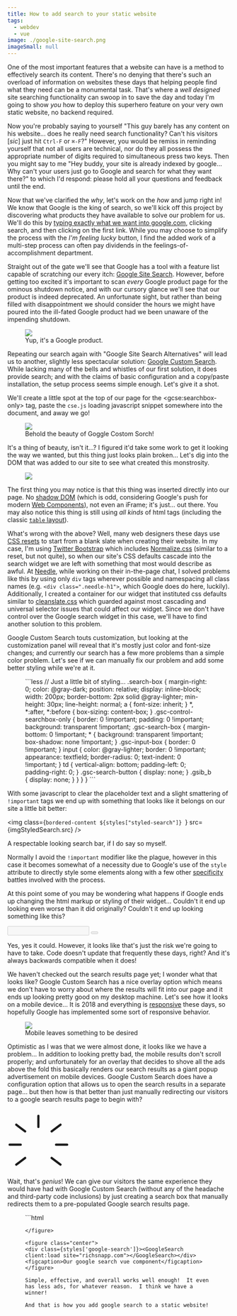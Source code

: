 ```yaml
---
title: How to add search to your static website
tags:
  - webdev
  - vue
image: ./google-site-search.png
imageSmall: null
---
```



One of the most important features that a website can have is a method to effectively search its content. There's no
denying that there's such an overload of information on websites these days that helping people find what they need can
be a monumental task. That's where a _well designed_ site searching functionality can swoop in to save the day and today
I'm going to show _you_ how to deploy this superhero feature on your very own static website, no backend required.

Now you're probably saying to yourself "This guy barely has any content on his website... does he really need search
functionality? Can't his visitors [_sic_] just hit `Ctrl-F` or `⌘-F`?" However, you would be remiss in reminding
yourself that not all users are technical, nor do they all possess the appropriate number of digits required to
simultaneous press two keys. Then you might say to me "Hey buddy, your site is already indexed by google... Why can't
your users just go to Google and search for what they want there?" to which I'd respond: please hold all your questions
and feedback until the end.

Now that we've clarified the _why_, let's work on the _how_ and jump right in! We know that Google is the king of
search, so we'll kick off this project by discovering what products they have available to solve our problem for us.
We'll do this by [typing exactly what we want into google.com](http://lmgtfy.com/?q=google+search+site), clicking
search, and then clicking on the first link. While you may choose to simplify the process with the _I'm feeling lucky_
button, I find the added work of a multi-step process can often pay dividends in the feelings-of-accomplishment
department.

Straight out of the gate we'll see that Google has a tool with a feature list capable of scratching our every itch:
[Google Site Search](https://enterprise.google.com/search/products/gss.html). However, before getting too excited it's
important to scan _every_ Google product page for the ominous shutdown notice, and with our cursory glance we'll see
that our product is indeed deprecated. An unfortunate sight, but rather than being filled with disappointment we should
consider the hours we might have poured into the ill-fated Google product had we been unaware of the impending shutdown.

<figure class="scale right">
  <img src={imgGoogleSiteSearch.src} />
  <figcaption>Yup, it's a Google product.</figcaption>
</figure>

Repeating our search again with "Google Site Search Alternatives" will lead us to another, slightly less spectacular
solution: [Google Custom Search](http://www.google.com/cse). While lacking many of the bells and whistles of our first
solution, it does provide search; and with the claims of basic configuration and a copy/paste installation, the setup
process seems simple enough. Let's give it a shot.

We'll create a little spot at the top of our page for the &lt;gcse:searchbox-only&gt; tag, paste the `cse.js` loading
javascript snippet somewhere into the document, and away we go!

<figure>
  <img src={imgFirstAttempt.src} />
  <figcaption>Behold the beauty of Goggle Costom Sorch!</figcaption>
</figure>

It's a thing of beauty, isn't it...? I figured it'd take some work to get it looking the way we wanted, but this thing
just looks plain broken... Let's dig into the DOM that was added to our site to see what created this monstrosity.

<figure class="scale">
  <img src={imgGoogleDom.src} />
</figure>

The first thing you may notice is that this thing was inserted directly into our page. No
[shadow DOM](https://developer.mozilla.org/en-US/docs/Web/Web_Components/Shadow_DOM) (which is odd, considering Google's
push for modern [Web Components](https://www.polymer-project.org/2.0/docs/devguide/feature-overview)), not even an
iFrame; it's just... out there. You may also notice this thing is still using _all kinds_ of html tags (including the
classic [`table` layout](https://stackoverflow.com/questions/83073/why-not-use-tables-for-layout-in-html)).

What's wrong with the above? Well, many web designers these days use
[CSS resets](https://cssreset.com/what-is-a-css-reset/) to start from a blank slate when creating their website. In my
case, I'm using [Twitter Bootstrap](http://getbootstrap.com/) which includes
[Normalize.css](https://necolas.github.io/normalize.css/) (similar to a reset, but not quite), so when our site's CSS
defaults cascade into the search widget we are left with something that most would describe as awful. At
[Needle](http://www.needle.com), while working on their in-the-page chat, I solved problems like this by using only
`div` tags wherever possible and namespacing all class names (e.g. `<div class=".needle-h1">`, which Google does do
here, luckily). Additionally, I created a container for our widget that instituted css defaults similar to
[cleanslate.css](http://cleanslatecss.com/) which guarded against most cascading and universal selector issues that
could affect our widget. Since we don't have control over the Google search widget in this case, we'll have to find
another solution to this problem.

Google Custom Search touts customization, but looking at the customization panel will reveal that it's mostly just color
and font-size changes; and currently our search has a few more problems than a simple color problem. Let's see if we can
manually fix our problem and add some better styling while we're at it.

<figure class="smallest right">
```less
// Just a little bit of styling...
.search-box {
  margin-right: 0;
  color: @gray-dark;
  position: relative;
  display: inline-block;
  width: 200px;
  border-bottom: 2px solid @gray-lighter;
  min-height: 30px;
  line-height: normal;
  a {
    font-size: inherit;
  }
  *, *:after, *:before {
    box-sizing: content-box;
  }
  .gsc-control-searchbox-only {
    border: 0 !important;
    padding: 0 !important;
    background: transparent !important;
    .gsc-search-box {
      margin-bottom: 0 !important;
      * {
        background: transparent !important;
        box-shadow: none !important;
      }
      .gsc-input-box {
        border: 0 !important;
      }
      input {
        color: @gray-lighter;
        border: 0 !important;
        appearance: textfield;
        border-radius: 0;
        text-indent: 0 !important;
      }
      td {
        vertical-align: bottom;
        padding-left: 0;
        padding-right: 0;
      }
      .gsc-search-button {
        display: none;
      }
      .gsib_b {
        display: none;
      }
    }
  }
}
```
</figure>

With some javascript to clear the placeholder text and a slight smattering of `!important` tags we end up with something
that looks like it belongs on our site a little bit better:

<img class={`bordered-content ${styles["styled-search"]} `} src={imgStyledSearch.src} />

A respectable looking search bar, if I do say so myself.

Normally I avoid the `!important` modifier like the plague, however in this case it becomes somewhat of a necessity due
to Google's use of the `style` attribute to directly style some elements along with a few other
[specificity](https://developer.mozilla.org/en-US/docs/Web/CSS/Specificity) battles involved with the process.

At this point some of you may be wondering what happens if Google ends up changing the html markup or styling of their
widget... Couldn't it end up looking even worse than it did originally? Couldn't it end up looking something like this?

<div class={`bordered-content ${styles["messed-up-search"]}`}>
  <input disabled type="text" id="messedUpSearchText" />
  <button disabled>
    <i class="fa fa-search"></i>
  </button>
</div>

Yes, yes it could. However, it looks like that's just the risk we're going to have to take. Code doesn't update that
frequently these days, right? And it's always backwards compatible when it does!

We haven't checked out the search results page yet; I wonder what that looks like? Google Custom Search has a nice
overlay option which means we don't have to worry about where the results will fit into our page and it ends up looking
pretty good on my desktop machine. Let's see how it looks on a mobile device... It is 2018 and everything is
[responsive](https://en.wikipedia.org/wiki/Responsive_web_design) these days, so hopefully Google has implemented some
sort of responsive behavior.

<figure class="center scale">
  <img src={imgIphoneSearch.src} />
  <figcaption>Mobile leaves something to be desired</figcaption>
</figure>

Optimistic as I was that we were almost done, it looks like we have a problem... In addition to looking pretty bad, the
mobile results don't scroll properly; and unfortunately for an overlay that decides to shove all the ads above the fold
this basically renders our search results as a giant popup advertisement on mobile devices. Google Custom Search does
have a configuration option that allows us to open the search results in a separate page... but then how is that better
than just manually redirecting our visitors to a google search results page to begin with?

<div class={styles["lightbulb"]} v-repaint>
  <svg width="140" height="140">
    <line stroke-linecap="round" stroke-width="5" stroke="currentColor" x1="40" y1="110" x2="20" y2="125" />
    <line stroke-linecap="round" stroke-width="5" stroke="currentColor" x1="30" y1="80" x2="5" y2="80" />
    <line stroke-linecap="round" stroke-width="5" stroke="currentColor" x1="40" y1="50" x2="20" y2="35" />
    <line stroke-linecap="round" stroke-width="5" stroke="currentColor" x1="70" y1="15" x2="70" y2="40" />
    <line stroke-linecap="round" stroke-width="5" stroke="currentColor" x1="100" y1="50" x2="120" y2="35" />
    <line stroke-linecap="round" stroke-width="5" stroke="currentColor" x1="110" y1="80" x2="135" y2="80" />
    <line stroke-linecap="round" stroke-width="5" stroke="currentColor" x1="100" y1="110" x2="120" y2="125" />
  </svg>
  <i class="fa-regular fa-lightbulb"></i>
</div>

Wait, that's _genius_! We can give our visitors the same experience they would have had with Google Custom Search
(without any of the headache and third-party code inclusions) by just creating a search box that manually redirects them
to a pre-populated Google search results page.

<figure class={`${styles['search-figure']} center`}>
  ```html
  <template>
    <div class="google-search">
      <button @click="search(text)">
        <i class="fa fa-search"></i>
      </button>
      <input ref="input"
             title="Site Search"
             v-on:keyup.13="search(text)"
             v-model="text" />
    </div>
  </template>

  <script>
    export default {
      props: [
        'site'
      ],
      data() {
        return {
          text: ''
        }
      },
      methods: {
        search(str) {
          if (str) {
            window.open([
              'https://www.google.com/search?q=',
              this.site ? 'site:' + this.site + '+' : '',
              encodeURIComponent(str)
            ].join(''));
          } else {
            this.$refs.input.focus();
          }
        }
      }
    }
  </script>

```
</figure>

<figure class="center">
<div class={styles['google-search']}><GoogleSearch client:load site="richsnapp.com"></GoogleSearch></div>
<figcaption>Our google search vue component</figcaption>
</figure>

Simple, effective, and overall works well enough!  It even has less ads, for whatever reason.  I think we have a
winner!

And that is how you add google search to a static website!
```

